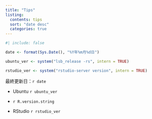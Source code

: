 ```yaml
---
title: "Tips"
listing: 
  contents: tips
  sort: "date desc"
  categories: true
---
```


```r
#| include: false

date <- format(Sys.Date(), "%Y年%m月%d日")

ubuntu_ver <- system("lsb_release -rs", intern = TRUE)

rstudio_ver <- system("rstudio-server version", intern = TRUE)
```


::: {.callout-note title="開発環境"}
最終更新日：`r date`

- Ubuntu `r ubuntu_ver`

- `r R.version.string`

- RStudio `r rstudio_ver`
:::



